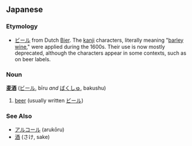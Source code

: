 ==Japanese==
===Etymology===
*[[ビール]] from Dutch [[Bier]]. The [[kanji]] characters, literally meaning "[[麦|barley]] [[酒|wine]]," were applied during the 1600s. Their use is now mostly deprecated, although the characters appear in some contexts, such as on beer labels.

===Noun===
'''[[麦]][[酒]]''' ([[ビール]], bīru ''and'' [[ばくしゅ]], bakushu)

#[[beer]] (usually written [[ビール]])
===See Also===
*[[アルコール]] (arukōru)
*[[酒]] (さけ, sake)